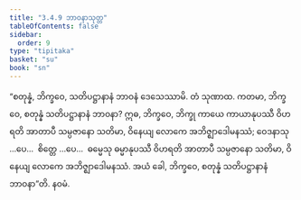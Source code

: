 ```yaml
---
title: "3.4.9 ဘာဝနာသုတ္တ"
tableOfContents: false
sidebar:
  order: 9
type: "tipitaka"
basket: "su"
book: "sn"
---
```



<DynamicBreadcrumb />

<Division number="405" book="sn" e="ch" v="18" p="339">

<Paragraph number="930" book="sn">
“စတုန္နံ, ဘိက္ခဝေ, သတိပဋ္ဌာနာနံ ဘာဝနံ ဒေသေဿာမိ. တံ သုဏာထ. ကတမာ, ဘိက္ခဝေ, စတုန္နံ သတိပဋ္ဌာနာနံ ဘာဝနာ? ဣဓ, ဘိက္ခဝေ, ဘိက္ခု ကာယေ ကာယာနုပဿီ ဝိဟရတိ အာတာပီ သမ္ပဇာနော သတိမာ, ဝိနေယျ လောကေ အဘိဇ္ဈာဒေါမနဿံ; ဝေဒနာသု …ပေ…  စိတ္တေ …ပေ…  ဓမ္မေသု ဓမ္မာနုပဿီ ဝိဟရတိ အာတာပီ သမ္ပဇာနော သတိမာ, ဝိနေယျ လောကေ အဘိဇ္ဈာဒေါမနဿံ. အယံ ခေါ, ဘိက္ခဝေ, စတုန္နံ သတိပဋ္ဌာနာနံ ဘာဝနာ”တိ.

</Paragraph>
</Division>

<Paragraph number="931" type="center" book="sn">
နဝမံ.
</Paragraph>